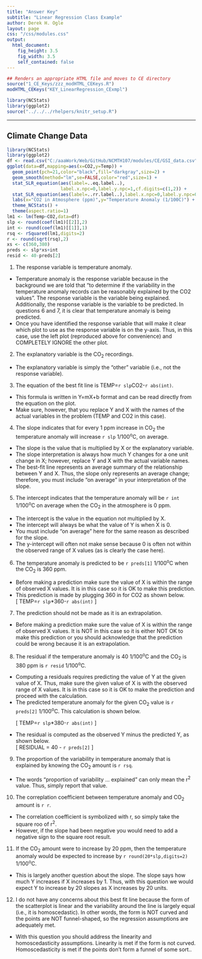 ```yaml
---
title: "Answer Key"
subtitle: "Linear Regression Class Example"
author: Derek H. Ogle
layout: page
css: "/css/modules.css"
output:
  html_document:
    fig_height: 3.5
    fig_width: 3.5
    self_contained: false
---
```


```r
## Renders an appropriate HTML file and moves to CE directory
source("1_CE_Keys/zzz_modHTML_CEKeys.R")
modHTML_CEKeys("KEY_LinearRegression_CExmpl")
```
```r
library(NCStats)
library(ggplot2)
source("../../../rhelpers/knitr_setup.R")
```

----

## Climate Change Data
```r
library(NCStats)
library(ggplot2)
df <- read.csv("C:/aaaWork/Web/GitHub/NCMTH107/modules/CE/GSI_data.csv")
ggplot(data=df,mapping=aes(x=CO2,y=Temp)) +
  geom_point(pch=21,color="black",fill="darkgray",size=2) +
  geom_smooth(method="lm",se=FALSE,color="red",size=1) +
  stat_SLR_equation(aes(label=..eq.label..),
                    label.x.npc=0,label.y.npc=1,cf.digits=c(1,2)) +
  stat_SLR_equation(aes(label=..rr.label..),label.x.npc=0,label.y.npc=0.90) +
  labs(x="CO2 in Atmosphere (ppm)",y="Temperature Anomaly (1/100C)") +
  theme_NCStats() +
  theme(aspect.ratio=1)
lm1 <- lm(Temp~CO2,data=df)
slp <- round(coef(lm1)[[2]],2)
int <- round(coef(lm1)[[1]],1)
rsq <- rSquared(lm1,digits=2)
r <- round(sqrt(rsq),2)
xs <- c(360,380)
preds <- slp*xs+int
resid <- 40-preds[2]
```

<ol start="1">
<li>The response variable is temperature anomaly.</li>
</ol>

<div class="alert alert-warning">
<ul>
  <li>Temperature anomaly is the response variable because in the background we are told that "to determine if the variability in the temperature anomaly records can be reasonably explained by the CO2 values". The response variable is the variable being explained. Additionally, the response variable is the variable to be predicted. In questions 6 and 7, it is clear that temperature anomaly is being predicted.</li>
  <li>Once you have identified the response variable that will make it clear which plot to use as the response variable is on the y-axis. Thus, in this case, use the left plot (reproduced above for convenience) and COMPLETELY IGNORE the other plot.</li>
</ul>
</div>


<ol start="2">
<li>The explanatory variable is the CO<sub>2</sub> recordings.</li>
</ol>

<div class="alert alert-warning">
<ul>
  <li>The explanatory variable is simply the "other" variable (i.e., not the response variable).</li>
</ul>
</div>


<ol start="3">
<li>The equation of the best fit line is TEMP=`r slp`CO2-`r abs(int)`.</li>
</ol>

<div class="alert alert-warning">
<ul>
  <li>This formula is written in Y=mX+b format and can be read directly from the equation on the plot.</li>
  <li>Make sure, however, that you replace Y and X with the names of the actual variables in the problem (TEMP and CO2 in this case).</li>
</ul>
</div>


<ol start="4">
<li>The slope indicates that for every 1 ppm increase in CO<sub>2</sub> the temperature anomaly will increase `r slp` 1/100<sup>o</sup>C, on average.</li>
</ol>

<div class="alert alert-warning">
<ul>
  <li>The slope is the value that is multiplied by X or the explanatory variable.</li>
  <li>The slope interpretation is always how much Y changes for a one unit change in X; however, replace Y and X with the actual variable names.</li>
  <li>The best-fit line represents an average summary of the relationship between Y and X. Thus, the slope only represents an average change; therefore, you must include "on average" in your interpretation of the slope.</li>
</ul>
</div>


<ol start="5">
<li>The intercept indicates that the temperature anomaly will be `r int` 1/100<sup>o</sup>C on average when the CO<sub>2</sub> in the atmosphere is 0 ppm.</li>
</ol>

<div class="alert alert-warning">
<ul>
  <li>The intercept is the value in the equation not multiplied by X.</li>
  <li>The intercept will always be what the value of Y is when X is 0.</li>
  <li>You must include "on average" here for the same reason as described for the slope.</li>
  <li>The y-intercept will often not make sense because 0 is often not within the observed range of X values (as is clearly the case here).</li>
</ul>
</div>


<ol start="6">
<li>The temperature anomaly is predicted to be `r preds[1]` 1/100<sup>o</sup>C when the CO<sub>2</sub> is 360 ppm.</li>
</ol>

<div class="alert alert-warning">
<ul>
  <li>Before making a prediction make sure the value of X is within the range of observed X values. It is in this case so it is OK to make this prediction.</li>
  <li>This prediction is made by plugging 360 in for CO2 as shown below.</li>
  
  \[ TEMP=`r slp`*360-`r abs(int)` \]
</ul>
</div>


<ol start="7">
<li>The prediction should not be made as it is an extrapolation.</li>
</ol>

<div class="alert alert-warning">
<ul>
  <li>Before making a prediction make sure the value of X is within the range of observed X values. It is NOT in this case so it is either NOT OK to make this prediction or you should acknowledge that the prediction could be wrong because it is an extrapolation.</li>
</ul>
</div>


<ol start="8">
<li>The residual if the temperature anomaly is 40 1/100<sup>o</sup>C and the CO<sub>2</sub> is 380 ppm is `r resid` 1/100<sup>o</sup>C.</li>
</ol>

<div class="alert alert-warning">
<ul>
  <li>Computing a residuals requires predicting the value of Y at the given value of X. Thus, make sure the given value of X is with the observed range of X values. It is in this case so it is OK to make the prediction and proceed with the calculation.</li>
  <li>The predicted temperature anomaly for the given CO<sub>2</sub> value is `r preds[2]` 1/100<sup>o</sup>C. This calculation is shown below.</li>

  \[ TEMP=`r slp`*380-`r abs(int)` \]
  
  <li>The residual is computed as the observed Y minus the predicted Y, as shown below.</li>
  
  \[ RESIDUAL = 40 - `r preds[2]` \]
</ul>
</div>


<ol start="9">
<li>The proportion of the variability in temperature anomaly that is explained by knowing the CO<sub>2</sub> amount is `r rsq`.</li>
</ol>

<div class="alert alert-warning">
<ul>
  <li>The words "proportion of variability ... explained" can only mean the r<sup>2</sup> value. Thus, simply report that value.</li>
</ul>
</div>


<ol start="10">
<li>The correplation coefficient between temperature anomaly and CO<sub>2</sub> amount is `r r`.</li>
</ol>

<div class="alert alert-warning">
<ul>
  <li>The correlation coefficient is symbolized with r, so simply take the square roo of r<sup>2</sup>.</li>
  <li>However, if the slope had been negative you would need to add a negative sign to the square root result.</li>
</ul>
</div>


<ol start="11">
<li>If the CO<sub>2</sub> amount were to increase by 20 ppm, then the temperature anomaly would be expected to increase by `r round(20*slp,digits=2)` 1/100<sup>o</sup>C.</li>
</ol>

<div class="alert alert-warning">
<ul>
  <li>This is largely another question about the slope. The slope says how much Y increases if X increases by 1. Thus, with this question we would expect Y to increase by 20 slopes as X increases by 20 units.</li>
</ul>
</div>


<ol start="12">
<li>I do not have any concerns about this best fit line because the form of the scatterplot is linear and the variability around the line is largely equal (i.e., it is homoscedastic). In other words, the form is NOT curved and the points are NOT funnel-shaped, so the regression assumptions are adequately met.</li>
</ol>

<div class="alert alert-warning">
<ul>
  <li>With this question you should address the linearity and homoscedasticity assumptions. Linearity is met if the form is not curved. Homoscedasticity is met if the points don't form a funnel of some sort..</li>
</ul>
</div>
